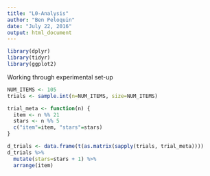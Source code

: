 ```yaml
---
title: "L0-Analysis"
author: "Ben Peloquin"
date: "July 22, 2016"
output: html_document
---
```


```r
library(dplyr)
library(tidyr)
library(ggplot2)
```


Working through experimental set-up
```r
NUM_ITEMS <- 105
trials <- sample.int(n=NUM_ITEMS, size=NUM_ITEMS)

trial_meta <- function(n) {
  item <- n %% 21
  stars <- n %% 5
  c("item"=item, "stars"=stars)
}

d_trials <- data.frame(t(as.matrix(sapply(trials, trial_meta))))
d_trials %>%
  mutate(stars=stars + 1) %>%
  arrange(item)
  


```

